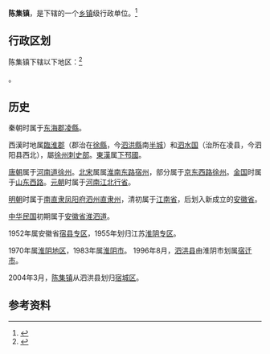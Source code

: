 {{中国乡级行政区|32/13/02/109/000}}

'''陈集镇'''，是{{PRC admin/fullname|32/13/02/109/000|3}}下辖的一个[[乡镇|乡镇]]级行政单位。<ref>{{PRC admin/ref sgc|{{PRC admin/parent|32/13/02/109/000}}}}</ref>

== 行政区划 ==

陈集镇下辖以下地区：<ref>{{PRC admin/ref sgc|32/13/02/109/000}}</ref>

{{PRC admin/children|32/13/02/109/000}}。
==历史==
秦朝时属于[[东海郡|东海郡]][[凌縣|凌縣]]。

西漢时地属[[臨淮郡|臨淮郡]]（郡治在[[徐縣|徐縣]]，今[[泗洪縣|泗洪縣]]南[[半城镇|半城]]）和[[泗水国|泗水国]]（治所在凌县，今泗阳县西北），屬[[徐州刺史部|徐州刺史部]]。[[東漢|東漢]]属[[下邳國|下邳國]]。

[[唐朝|唐朝]]属于[[河南道|河南道]][[徐州_(三国至明朝)|徐州]]。[[北宋|北宋]]属属[[淮南东路|淮南东路]][[宿州_(古代)|宿州]]，部分属于[[京东西路|京东西路]][[徐州_(三国至明朝)|徐州]]。[[金国|金国]]时属于[[山东西路|山东西路]]。[[元朝|元朝]]时属于[[河南江北行省|河南江北行省]]。

[[明朝|明朝]]时属于[[南直隶|南直隶]][[凤阳府|凤阳府]][[泗州直隶州|泗州直隶州]]，清初属于[[江南省|江南省]]，后划入新成立的[[安徽省|安徽省]]。

[[中华民国|中华民国]]初期属于[[安徽省_(中华民国)|安徽省]][[淮泗道|淮泗道]]。

1952年属安徽省[[宿县专区|宿县专区]]，1955年划归江苏[[淮阴专区|淮阴专区]]。

1970年属[[淮阴地区|淮阴地区]]，1983年属[[淮阴市|淮阴市]]。
1996年8月，[[泗洪县|泗洪县]]由淮阴市划属[[宿迁市|宿迁市]]。

2004年3月，[[陈集镇_(宿迁市)|陈集镇]]从泗洪县划归[[宿城区|宿城区]]。

== 参考资料 ==

{{reflist}}

{{行政区划小作品}}
{{PRC admin/navcat|32/13/02/109/000}}